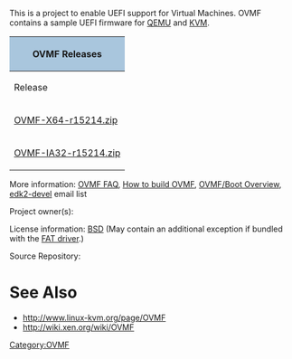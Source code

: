 [[Category:OVMF]]
This is a project to enable UEFI support for Virtual Machines.  OVMF contains a sample UEFI firmware for [http://www.qemu.org QEMU] and [http://www.linux-kvm.org KVM].

<div class="t_projects">

{| class="mw-collapsible"
! colspan="4" style="background-color:#a9c6dd" | OVMF Releases
|-
! Release
! What is it?
! What’s in the package?
! Documents
|-
| [http://sourceforge.net/projects/edk2/files/OVMF/OVMF-X64-r15214.zip/download OVMF-X64-r15214.zip]
| Binary release of X64 OVMF for [http://www.qemu.org QEMU].

<Center>([[How to run OVMF]])</Center>
| OVMF.fd
| [https://sourceforge.net/p/edk2/code/15214/tree/trunk/edk2/OvmfPkg/README README]
|-
| [http://sourceforge.net/projects/edk2/files/OVMF/OVMF-IA32-r15214.zip/download OVMF-IA32-r15214.zip]
| Binary release of IA32 OVMF for [http://www.qemu.org QEMU].

<Center>([[How to run OVMF]])</Center>
| OVMF.fd
| [https://sourceforge.net/p/edk2/code/15214/tree/trunk/edk2/OvmfPkg/README README]
|}

</div>

More information: [[OVMF FAQ]], [[How to build OVMF]], [[OVMF/Boot Overview]], [[edk2-devel]] email list

Project owner(s):  {{sfuser|jljusten}}

License information: [http://www.opensource.org/licenses/bsd-license.php BSD] (May contain an additional exception if bundled with the [[Edk2-fat-driver|FAT driver]].)

Source Repository: {{Edk2SubPkg|OvmfPkg}}

=See Also=
* http://www.linux-kvm.org/page/OVMF
* http://wiki.xen.org/wiki/OVMF